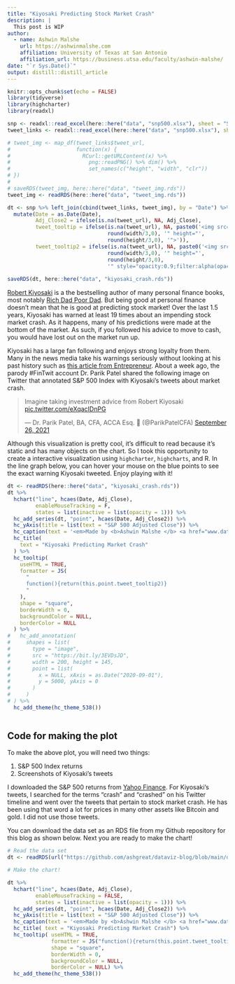 ```yaml
---
title: "Kiyosaki Predicting Stock Market Crash"
description: |
  This post is WIP
author:
  - name: Ashwin Malshe
    url: https://ashwinmalshe.com
    affiliation: University of Texas at San Antonio
    affiliation_url: https://business.utsa.edu/faculty/ashwin-malshe/
date: "`r Sys.Date()`"
output: distill::distill_article
---
```


```r
knitr::opts_chunk$set(echo = FALSE)
library(tidyverse)
library(highcharter)
library(readxl)

```

```r
snp <- readxl::read_excel(here::here("data", "snp500.xlsx"), sheet = "Sheet1")
tweet_links <- readxl::read_excel(here::here("data", "snp500.xlsx"), sheet = "Sheet3")

# tweet_img <- map_df(tweet_links$tweet_url, 
#                     function(x) {
#                       RCurl::getURLContent(x) %>% 
#                         png::readPNG() %>% dim() %>% 
#                         set_names(c("height", "width", "clr"))
# }) 
# 
# saveRDS(tweet_img, here::here("data", "tweet_img.rds"))
tweet_img <- readRDS(here::here("data", "tweet_img.rds"))

dt <- snp %>% left_join(cbind(tweet_links, tweet_img), by = "Date") %>% 
  mutate(Date = as.Date(Date),
         Adj_Close2 = ifelse(is.na(tweet_url), NA, Adj_Close),
         tweet_tooltip = ifelse(is.na(tweet_url), NA, paste0('<img src="', tweet_url, '" width="',
                                round(width/3,0), '" height="',
                                round(height/3,0), '">')),
         tweet_tooltip2 = ifelse(is.na(tweet_url), NA, paste0('<img src="', tweet_url, '" width="',
                                round(width/3,0), '" height="',
                                round(height/3,0),
                                '" style="opacity:0.9;filter:alpha(opacity=40);">')))
  
saveRDS(dt, here::here("data", "kiyosaki_crash.rds"))
```

[Robert Kiyosaki](https://en.wikipedia.org/wiki/Robert_Kiyosaki) is a the bestselling author of many personal finance books, most notably [Rich Dad Poor Dad](https://www.richdad.com). But being good at personal finance doesn't mean that he is good at predicting stock market! Over the last 1.5 years, Kiyosaki has warned at least 19 times about an impending stock market crash. As it happens, many of his predictions were made at the bottom of the market. As such, if you followed his advice to move to cash, you would have lost out on the market run up. 

Kiyosaki has a large fan following and enjoys strong loyalty from them. Many in the news media take his warnings seriously without looking at his past history such as [this article from Entrepreneur](https://www.entrepreneur.com/article/388670). About a week ago, the parody #FinTwit account Dr. Parik Patel shared the following image on Twitter that annotated S&P 500 Index with Kiyosaki's tweets about market crash. 

<blockquote class="twitter-tweet"><p lang="en" dir="ltr">Imagine taking investment advice from Robert Kiyosaki <a href="https://t.co/eXqacIDnPG">pic.twitter.com/eXqacIDnPG</a></p>&mdash; Dr. Parik Patel, BA, CFA, ACCA Esq. 💸 (@ParikPatelCFA) <a href="https://twitter.com/ParikPatelCFA/status/1442113763168108545?ref_src=twsrc%5Etfw">September 26, 2021</a></blockquote> <script async src="https://platform.twitter.com/widgets.js" charset="utf-8"></script> 

Although this visualization is pretty cool, it's difficult to read because it's static and has many objects on the chart. So I took this opportunity to create a interactive visualization using `highcharter`, `highcharts`, and R. In the line graph below, you can hover your mouse on the blue points to see the exact warning Kiyosaki tweeted. Enjoy playing with it!


```r

dt <- readRDS(here::here("data", "kiyosaki_crash.rds"))
dt %>% 
  hchart("line", hcaes(Date, Adj_Close),
         enableMouseTracking = F,
         states = list(inactive = list(opacity = 1))) %>% 
  hc_add_series(dt, "point", hcaes(Date, Adj_Close2)) %>% 
  hc_yAxis(title = list(text = "S&P 500 Adjusted Close")) %>% 
  hc_caption(text = '<em>Made by <b>Ashwin Malshe </b> <a href="www.dataviz.school">www.dataviz.school</a></em>') %>% 
  hc_title(
    text = "Kiyosaki Predicting Market Crash"
  ) %>% 
  hc_tooltip(
    useHTML = TRUE,
    formatter = JS(
      "
      function(){return(this.point.tweet_tooltip2)}
      "
    ),
    shape = "square",
    borderWidth = 0,
    backgroundColor = NULL,
    borderColor = NULL
  ) %>%
#   hc_add_annotation(
#     shapes = list(
#       type = "image",
#       src = "https://bit.ly/3EVDsJD",
#       width = 200, height = 145,
#       point = list(
#         x = NULL, xAxis = as.Date("2020-09-01"),
#         y = 5000, yAxis = 0
#       )
#     )
# ) %>% 
  hc_add_theme(hc_theme_538())
  
```


## Code for making the plot

To make the above plot, you will need two things:

1. S&P 500 Index returns 
2. Screenshots of Kiyosaki's tweets

I downloaded the S&P 500 returns from [Yahoo Finance](https://finance.yahoo.com). For Kiyosaki's tweets, I searched for the terms "crash" and "crashed" on his Twitter timeline and went over the tweets that pertain to stock market crash. He has been using that word a lot for prices in many other assets like Bitcoin and gold. I did not use those tweets.

You can download the data set as an RDS file from my Github repository for this blog as shown below. Next you are ready to make the chart!


```r

# Read the data set
dt <- readRDS(url("https://github.com/ashgreat/dataviz-blog/blob/main/data/kiyosaki_crash.rds?raw=true"))

# Make the chart!

dt %>% 
  hchart("line", hcaes(Date, Adj_Close),
         enableMouseTracking = FALSE,
         states = list(inactive = list(opacity = 1))) %>% 
  hc_add_series(dt, "point", hcaes(Date, Adj_Close2)) %>% 
  hc_yAxis(title = list(text = "S&P 500 Adjusted Close")) %>% 
  hc_caption(text = '<em>Made by <b>Ashwin Malshe </b> <a href="www.dataviz.school">www.dataviz.school</a></em>') %>% 
  hc_title( text = "Kiyosaki Predicting Market Crash") %>% 
  hc_tooltip( useHTML = TRUE,
              formatter = JS("function(){return(this.point.tweet_tooltip2)}"),
              shape = "square",
              borderWidth = 0,
              backgroundColor = NULL,
              borderColor = NULL) %>%
  hc_add_theme(hc_theme_538())
```

